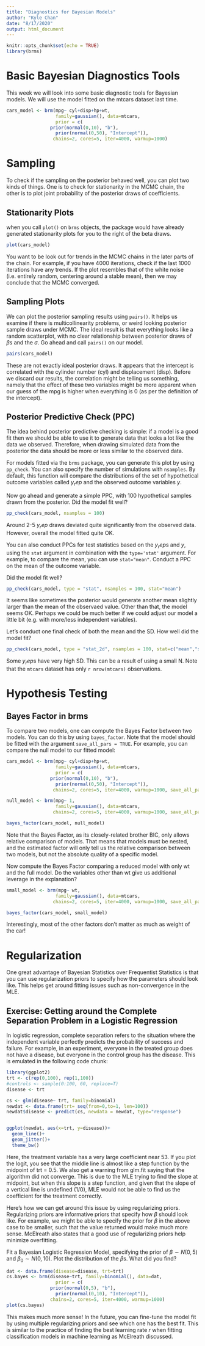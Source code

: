 ```yaml
---
title: "Diagnostics for Bayesian Models"
author: "Kyle Chan"
date: "8/17/2020"
output: html_document
---
```


```r
knitr::opts_chunk$set(echo = TRUE)
library(brms)
```

# Basic Bayesian Diagnostics Tools
This week we will look into some basic diagnostic tools for Bayesian models. We will use the model fitted on the mtcars dataset last time.
```r
cars_model <- brm(mpg~ cyl+disp+hp+wt, 
                  family=gaussian(), data=mtcars,
                  prior = c(
                prior(normal(0,10), "b"),
                  prior(normal(0,50), "Intercept")),
                 chains=2, cores=5, iter=4000, warmup=1000)
```
# Sampling
To check if the sampling on the posterior behaved well, you can plot two kinds of things. One is to check for stationarity in the MCMC chain, the other is to plot joint probability of the posterior draws of coefficients.

## Stationarity Plots
when you call `plot()` on `brms` objects, the package would have already generated stationarity plots for you to the right of the beta draws.

```r
plot(cars_model)
```
You want to be look out for trends in the MCMC chains in the later parts of the chain. For example, if you have 4000 iterations, check if the last 1000 iterations have any trends. If the plot resembles that of the white noise (i.e. entirely random, centering around a stable mean), then we may conclude that the MCMC converged.

## Sampling Plots
We can plot the posterior sampling results using `pairs()`. It helps us examine if there is multicollinearity problems, or weird looking posterior sample draws under MCMC. The ideal result is that everything looks like a random scatterplot, with no clear relationship between posterior draws of $\beta$s and the $\sigma$. Go ahead and call `pairs()` on our model. 
```r
pairs(cars_model)
```
These are not exactly ideal posterior draws. It appears that the intercept is correlated with the cylinder number (cyl) and displacement (disp). Before we discard our results, the correlation might be telling us something, namely that the effect of these two variables might be more apparent when our guess of the mpg is higher when everything is 0 (as per the definition of the intercept).


## Posterior Predictive Check (PPC)
The idea behind posterior predictive checking is simple: if a model is a good fit then we should be able to use it to generate data that looks a lot like the data we observed. Therefore, when drawing simulated data from the posterior the data should be more or less similar to the observed data.

For models fitted via the `brms` package, you can generate this plot by using `pp_check`. You can also specify the number of simulations with `nsamples`. By default, this function will compare the distributions of the set of hypothetical outcome variables called $y_rep$ and the observed outcome variables $y$.

Now go ahead and generate a simple PPC, with 100 hypothetical samples drawn from the posterior. Did the model fit well?
```r
pp_check(cars_model, nsamples = 100)
```

Around 2-5 $y_rep$ draws deviated quite significantly from the observed data. However, overall the model fitted quite OK.

You can also conduct PPCs for test statistics based on the $y_rep$s and $y$, using the `stat` argument in combination with the `type='stat'` argument. For example, to compare the mean, you can use `stat="mean"`. Conduct a PPC on the mean of the outcome variable.

Did the model fit well?
```r
pp_check(cars_model, type = "stat", nsamples = 100, stat="mean")
```
It seems like sometimes the posterior would generate another mean slightly larger than the mean of the observaed value. Other than that, the model seems OK. Perhaps we could be much better if we could adjust our model a little bit (e.g. with more/less independent variables).

Let's conduct one final check of both the mean and the SD. How well did the model fit?
```r
pp_check(cars_model, type = "stat_2d", nsamples = 100, stat=c("mean","sd"))
```
Some $y_rep$s have very high SD. This can be a result of using a small N. Note that the `mtcars` dataset has only `r nrow(mtcars)` observations.

# Hypothesis Testing

## Bayes Factor in brms
To compare two models, one can compute the Bayes Factor between two models. You can do this by using `bayes_factor`. Note that the model should be fitted with the argument `save_all_pars = TRUE`. For example, you can compare the null model to our fitted model:
```r
cars_model <- brm(mpg~ cyl+disp+hp+wt, 
                  family=gaussian(), data=mtcars,
                  prior = c(
                prior(normal(0,10), "b"),
                  prior(normal(0,50), "Intercept")),
                 chains=2, cores=5, iter=4000, warmup=1000, save_all_pars = TRUE)

null_model <- brm(mpg~ 1, 
                  family=gaussian(), data=mtcars,
                 chains=2, cores=5, iter=4000, warmup=1000, save_all_pars = TRUE)

bayes_factor(cars_model, null_model)
```
Note that the Bayes Factor, as its closely-related brother BIC, only allows relative comparison of models. That means that models must be nested, and the estimated factor will only tell us the relative comparison between two models, but not the absolute quality of a specific model.

Now compute the Bayes Factor comparing a reduced model with only wt and the full model. Do the variables other than wt give us additional leverage in the explanation?
```r
small_model <- brm(mpg~ wt, 
                  family=gaussian(), data=mtcars,
                 chains=2, cores=5, iter=4000, warmup=1000, save_all_pars = TRUE)

bayes_factor(cars_model, small_model)
```
Interestingly, most of the other factors don't matter as much as weight of the car!

# Regularization
One great advantage of Bayesian Statistics over Frequentist Statistics is that you can use regularization priors to specify how the parameters should look like. This helps get around fitting issues such as non-convergence in the MLE.

## Exercise: Getting around the Complete Separation Problem in a Logistic Regression
In logistic regression, complete separation refers to the situation where the independent variable perfectly predicts the probability of success and failure. For example, in an experiment, everyone in the treated group does not have a disease, but everyone in the control group has the disease. This is emulated in the following code chunk:

```r
library(ggplot2)
trt <- c(rep(0,100), rep(1,100))
#controls <- sample(0:100, 60, replace=T)
disease <- trt

cs <- glm(disease~ trt, family=binomial)
newdat <- data.frame(trt= seq(from=0,to=1, len=100))
newdat$disease <- predict(cs, newdata = newdat, type="response")


ggplot(newdat, aes(x=trt, y=disease))+
  geom_line()+
  geom_jitter()+
  theme_bw()
```
Here, the treatment variable has a very large coefficient near 53. If you plot the logit, you see that the middle line is almost like a step function by the midpoint of trt = 0.5. We also get a warning from glm.fit saying that the algorithm did not converge. This is due to the MLE trying to find the slope at midpoint, but when this slope is a step function, and given that the slope of a vertical line is undefined (1/0), MLE would not be able to find us the coefficient for the treatment correctly.

Here's how we can get around this issue by using regularizing priors. Regularizing priors are informative priors that specify how $\beta$ should look like. For example, we might be able to specify the prior for $\beta$ in the above case to be smaller, such that the value returned would make much more sense. McElreath also states that a good use of regularizing priors help minimize overfitting.

Fit a Bayesian Logistic Regression Model, specifying the prior of $\beta \sim N(0,5)$ and $\beta_0 \sim N(0,10)$. Plot the distribution of the $\beta$s. What did you find?

```r
dat <- data.frame(disease=disease, trt=trt)
cs.bayes <- brm(disease~trt, family=binomial(), data=dat,
                  prior = c(
                prior(normal(0,5), "b"),
                  prior(normal(0,10), "Intercept")),
                chains=2, cores=5, iter=4000, warmup=1000)
plot(cs.bayes)
```

This makes much more sense! In the future, you can fine-tune the model fit by using multiple regularizing priors and see which one has the best fit. This is similar to the practice of finding the best learning rate $r$ when fitting classification models in machine learning as McElreath discussed.
